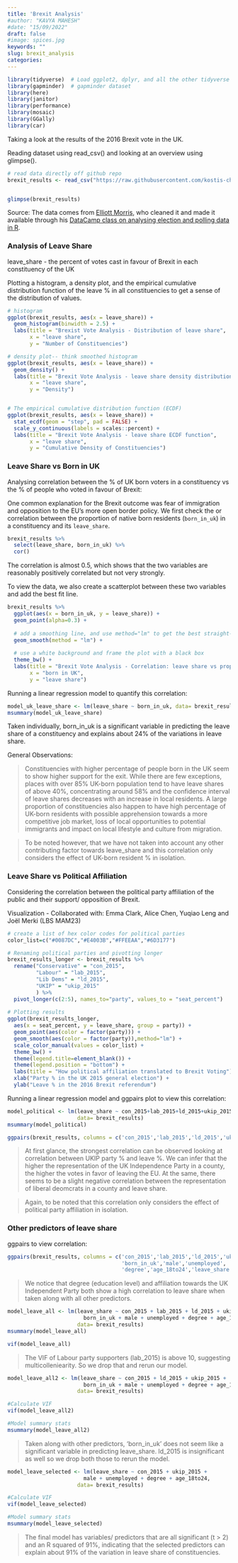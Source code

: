 ```yaml
---
title: 'Brexit Analysis'
#author: "KAVYA MAHESH"
#date: "15/09/2022"
draft: false
#image: spices.jpg
keywords: ""
slug: brexit_analysis
categories:  
---
```


```r

library(tidyverse)  # Load ggplot2, dplyr, and all the other tidyverse packages
library(gapminder)  # gapminder dataset
library(here)
library(janitor)
library(performance)
library(mosaic)
library(GGally)
library(car)
```

Taking a look at the results of the 2016 Brexit vote in the UK.

Reading dataset using read_csv() and looking at an overview using glimpse().

```r

# read data directly off github repo
brexit_results <- read_csv("https://raw.githubusercontent.com/kostis-christodoulou/am01/master/data/brexit_results.csv")


glimpse(brexit_results)
```

Source: The data comes from [Elliott Morris](https://www.thecrosstab.com/), who cleaned it and made it available through his [DataCamp class on analysing election and polling data in R](https://www.datacamp.com/courses/analyzing-election-and-polling-data-in-r).

### Analysis of Leave Share

leave_share - the percent of votes cast in favour of Brexit in each constituency of the UK

Plotting a histogram, a density plot, and the empirical cumulative distribution function of the leave % in all constituencies to get a sense of the distribution of values.

```r

# histogram
ggplot(brexit_results, aes(x = leave_share)) +
  geom_histogram(binwidth = 2.5) +
  labs(title = "Brexist Vote Analysis - Distribution of leave share",
       x = "leave share",
       y = "Number of Constituencies")

# density plot-- think smoothed histogram
ggplot(brexit_results, aes(x = leave_share)) +
  geom_density() +
  labs(title = "Brexit Vote Analysis - leave share density distribution",
       x = "leave share",
       y = "Density")


# The empirical cumulative distribution function (ECDF) 
ggplot(brexit_results, aes(x = leave_share)) +
  stat_ecdf(geom = "step", pad = FALSE) +
  scale_y_continuous(labels = scales::percent) +
  labs(title = "Brexit Vote Analysis - leave share ECDF function",
       x = "leave share",
       y = "Cumulative Density of Constituencies")   


```

### Leave Share vs Born in UK

Analysing correlation between the % of UK born voters in a constituency vs the % of people who voted in favour of Brexit:

One common explanation for the Brexit outcome was fear of immigration and opposition to the EU's more open border policy. We first check the or correlation between the proportion of native born residents (`born_in_uk`) in a constituency and its `leave_share`.

```r

brexit_results %>% 
  select(leave_share, born_in_uk) %>% 
  cor()

```

The correlation is almost 0.5, which shows that the two variables are reasonably positively correlated but not very strongly.

To view the data, we also create a scatterplot between these two variables and add the best fit line.

```r

brexit_results %>% 
  ggplot(aes(x = born_in_uk, y = leave_share)) +
  geom_point(alpha=0.3) +
  
  # add a smoothing line, and use method="lm" to get the best straight-line
  geom_smooth(method = "lm") + 
  
  # use a white background and frame the plot with a black box
  theme_bw() +
  labs(title = "Brexit Vote Analysis - Correlation: leave share vs proportion born in UK",
       x = "born in UK",
       y = "leave share") 

```

Running a linear regression model to quantify this correlation:

```r

model_uk_leave_share <- lm(leave_share ~ born_in_uk, data= brexit_results)
msummary(model_uk_leave_share)

```

Taken individually, born_in_uk is a significant variable in predicting the leave share of a constituency and explains about 24% of the variations in leave share.

General Observations:

> Constituencies with higher percentage of people born in the UK seem to show higher support for the exit. While there are few exceptions, places with over 85% UK-born population tend to have leave shares of above 40%, concentrating around 58% and the confidence interval of leave shares decreases with an increase in local residents. A large proportion of constituencies also happen to have high percentage of UK-born residents with possible apprehension towards a more competitive job market, loss of local opportunities to potential immigrants and impact on local lifestyle and culture from migration.

> To be noted however, that we have not taken into account any other contributing factor towards leave_share and this correlation only considers the effect of UK-born resident % in isolation.

### Leave Share vs Political Affiliation

Considering the correlation between the political party affiliation of the public and their support/ opposition of Brexit.

Visualization - Collaborated with: Emma Clark, Alice Chen, Yuqiao Leng and Joël Merki (LBS MAM23)

```r

# create a list of hex color codes for political parties
color_list=c("#0087DC","#E4003B","#FFEEAA","#6D3177")

# Renaming political parties and pivotting longer
brexit_results_longer <- brexit_results %>% 
  rename("Conservative" = "con_2015",
         "Labour" = "lab_2015",
         "Lib Dems" = "ld_2015",
         "UKIP" = "ukip_2015"
         ) %>% 
  pivot_longer(c(2:5), names_to="party", values_to = "seat_percent")
  
# Plotting results
ggplot(brexit_results_longer, 
  aes(x = seat_percent, y = leave_share, group = party)) +
  geom_point(aes(color = factor(party))) +
  geom_smooth(aes(color = factor(party)),method="lm") +
  scale_color_manual(values = color_list) +
  theme_bw() +
  theme(legend.title=element_blank()) +
  theme(legend.position = "bottom") +
  labs(title = "How political affiliation translated to Brexit Voting") +
  xlab("Party % in the UK 2015 general election") +
  ylab("Leave % in the 2016 Brexit referendum")

```

Running a linear regression model and ggpairs plot to view this correlation:

```r

model_political <- lm(leave_share ~ con_2015+lab_2015+ld_2015+ukip_2015, 
                      data= brexit_results)
msummary(model_political)

ggpairs(brexit_results, columns = c('con_2015','lab_2015','ld_2015','ukip_2015','leave_share'))

```

> At first glance, the strongest correlation can be observed looking at correlation between UKIP party % and leave %. We can infer that the higher the representation of the UK Independence Party in a county, the higher the votes in favor of leaving the EU. At the same, there seems to be a slight negative correlation between the representation of liberal deomcrats in a county and leave share.

> Again, to be noted that this correlation only considers the effect of political party affiliation in isolation.

### Other predictors of leave share

ggpairs to view correlation:

```r

ggpairs(brexit_results, columns = c('con_2015','lab_2015','ld_2015','ukip_2015',
                                    'born_in_uk','male','unemployed',
                                    'degree','age_18to24','leave_share'))


```

> We notice that degree (education level) and affiliation towards the UK Independent Party both show a high correlation to leave share when taken along with all other predictors.

```r

model_leave_all <- lm(leave_share ~ con_2015 + lab_2015 + ld_2015 + ukip_2015 +
                        born_in_uk + male + unemployed + degree + age_18to24, 
                      data= brexit_results)
msummary(model_leave_all)

vif(model_leave_all)

```

> The VIF of Labour party supporters (lab_2015) is above 10, suggesting multicolleniearity. So we drop that and rerun our model.

```r

model_leave_all2 <- lm(leave_share ~ con_2015 + ld_2015 + ukip_2015 +
                        born_in_uk + male + unemployed + degree + age_18to24, 
                      data= brexit_results)

#Calculate VIF
vif(model_leave_all2)

#Model summary stats
msummary(model_leave_all2)

```

> Taken along with other predictors, 'born_in_uk' does not seem like a significant variable in predicting leave_share. ld_2015 is insignificant as well so we drop both those to rerun the model.

```r

model_leave_selected <- lm(leave_share ~ con_2015 + ukip_2015 +
                        male + unemployed + degree + age_18to24, 
                      data= brexit_results)

#Calculate VIF
vif(model_leave_selected)

#Model summary stats
msummary(model_leave_selected)

```

> The final model has variables/ predictors that are all significant (t \> 2) and an R squared of 91%, indicating that the selected predictors can explain about 91% of the variation in leave share of constituencies.

